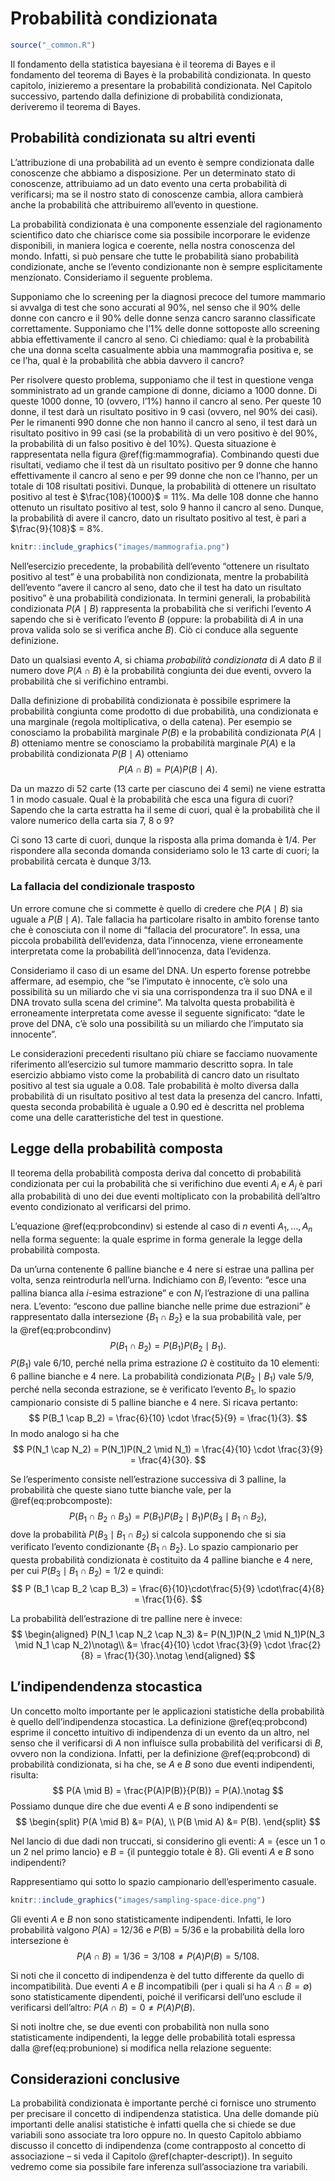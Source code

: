 # Probabilità condizionata {#chapter-prob-cond}

```r
source("_common.R")
```

Il fondamento della statistica bayesiana è il teorema di Bayes e il fondamento del teorema di Bayes è la probabilità condizionata. In questo capitolo, inizieremo a presentare la probabilità condizionata. Nel Capitolo successivo, partendo dalla definizione di probabilità condizionata, deriveremo il teorema di Bayes.

## Probabilità condizionata su altri eventi 

L'attribuzione di una probabilità ad un evento è sempre condizionata dalle conoscenze che abbiamo a disposizione. Per un determinato stato di conoscenze, attribuiamo ad un dato evento una certa probabilità di verificarsi; ma se il nostro stato di conoscenze cambia, allora cambierà anche la probabilità che attribuiremo all'evento in questione.

La probabilità condizionata è una componente essenziale del ragionamento scientifico dato che chiarisce come sia possibile incorporare le evidenze disponibili, in maniera logica e coerente, nella nostra conoscenza del mondo. Infatti, si può pensare che tutte le probabilità siano probabilità condizionate, anche se l'evento condizionante non è sempre esplicitamente menzionato. Consideriamo il seguente problema.

::: {.exercise}
Supponiamo che lo screening per la diagnosi precoce del tumore mammario si avvalga di test che sono accurati al 90%, nel senso che il 90% delle donne con cancro e il 90% delle donne senza cancro saranno classificate correttamente. Supponiamo che l'1% delle donne sottoposte allo screening abbia effettivamente il cancro al seno. Ci chiediamo: qual è la probabilità che una donna scelta casualmente abbia una mammografia positiva e, se ce l'ha, qual è la probabilità che abbia davvero il cancro?

Per risolvere questo problema, supponiamo che il test in questione venga somministrato ad un grande campione di donne, diciamo a 1000 donne. Di queste 1000 donne, 10 (ovvero, l'1%) hanno il cancro al seno. Per queste 10 donne, il test darà un risultato positivo in 9 casi (ovvero, nel 90% dei casi). Per le rimanenti 990 donne che non hanno il cancro al seno, il test darà un risultato positivo in 99 casi (se la probabilità di un vero positivo è del 90%, la probabilità di un falso positivo è del 10%). Questa situazione è rappresentata nella figura \@ref(fig:mammografia). Combinando questi due risultati, vediamo che il test dà un risultato positivo per 9 donne che hanno effettivamente il cancro al seno e per 99 donne che non ce l'hanno, per un totale di 108 risultati positivi. Dunque, la probabilità di ottenere un risultato positivo al test è $\frac{108}{1000}$ = 11%. Ma delle 108 donne che hanno ottenuto un risultato positivo al test, solo 9 hanno il cancro al seno. Dunque, la probabilità di avere il cancro, dato un risultato positivo al test, è pari a $\frac{9}{108}$ = 8%.

```r
knitr::include_graphics("images/mammografia.png")
```
:::

Nell'esercizio precedente, la probabilità dell'evento "ottenere un risultato positivo al test" è una probabilità non condizionata, mentre la probabilità dell'evento "avere il cancro al seno, dato che il test ha dato un risultato positivo" è una probabilità condizionata. In termini generali, la probabilità condizionata $P(A \mid B)$ rappresenta la probabilità che si verifichi l'evento $A$ sapendo che si è verificato l'evento $B$ (oppure: la probabilità di $A$ in una prova valida solo se si verifica anche $B$). Ciò ci conduce alla seguente definizione.

::: {.definition}
Dato un qualsiasi evento $A$, si chiama *probabilità condizionata* di
$A$ dato $B$ il numero
\begin{equation}
P(A \mid B) = \frac{P(A \cap B)}{P(B)}, \quad \text{con}\, P(B) > 0,
(\#eq:probcond)
\end{equation}
dove $P(A\cap B)$ è la probabilità congiunta dei
due eventi, ovvero la probabilità che si verifichino entrambi.
:::

Dalla definizione di probabilità condizionata è possibile esprimere la probabilità congiunta come prodotto di due probabilità, una condizionata e una marginale (regola moltiplicativa, o della catena). Per esempio se conosciamo la probabilità marginale $P(B)$ e la probabilità condizionata  $P(A \mid B)$ otteniamo 
\begin{equation}
P(A \cap B) = P(B)P(A \mid B),
(\#eq:probcondinv)
\end{equation}
\noindent
mentre se conosciamo la probabilità marginale $P(A)$ e la probabilità condizionata  $P(B \mid A)$ otteniamo 
$$
P(A \cap B) = P(A)P(B \mid A).
$$

::: {.exercise}
Da un mazzo di 52 carte (13 carte per ciascuno dei 4 semi) ne viene estratta 1 in modo casuale. Qual è la probabilità che esca una figura di cuori? Sapendo che la carta estratta ha il seme di cuori, qual è la probabilità che il valore numerico della carta sia 7, 8 o 9?

Ci sono 13 carte di cuori, dunque la risposta alla prima domanda è 1/4. Per rispondere alla seconda domanda consideriamo solo le 13 carte di cuori; la probabilità cercata è dunque 3/13.
::: 


### La fallacia del condizionale trasposto

Un errore comune che si commette è quello di credere che $P(A \mid B)$ sia uguale a $P(B \mid A)$. Tale fallacia ha particolare risalto in ambito forense tanto che è conosciuta con il nome di "fallacia del procuratore". In essa, una piccola probabilità dell'evidenza, data l'innocenza, viene erroneamente interpretata come la probabilità dell'innocenza, data l'evidenza.

Consideriamo il caso di un esame del DNA. Un esperto forense potrebbe affermare, ad esempio, che "se l'imputato è innocente, c'è solo una possibilità su un miliardo che vi sia una corrispondenza tra il suo DNA e il DNA trovato sulla scena del crimine". Ma talvolta questa probabilità è erroneamente interpretata come avesse il seguente significato: "date le prove del DNA, c'è solo una possibilità su un miliardo che l'imputato sia innocente".

Le considerazioni precedenti risultano più chiare se facciamo nuovamente riferimento all'esercizio sul tumore mammario descritto sopra. In tale esercizio abbiamo visto come la probabilità di cancro dato un risultato positivo al test sia uguale a 0.08. Tale probabilità è molto diversa dalla probabilità di un risultato positivo al test data la presenza del cancro. Infatti, questa seconda probabilità è uguale a 0.90 ed è descritta nel problema come una delle caratteristiche del test in questione.


## Legge della probabilità composta

Il teorema della probabilità composta deriva dal concetto di probabilità condizionata per cui la probabilità che si verifichino due eventi $A_i$ e $A_j$ è pari alla probabilità di uno dei due eventi moltiplicato con la probabilità dell'altro evento condizionato al verificarsi del primo.

L'equazione \@ref(eq:probcondinv) si estende al caso di $n$ eventi $A_1, \dots, A_n$ nella forma seguente: 
\begin{equation}
\begin{split}
P(A_1 \cap A_2 \cap \dots\cap A_n) = {}& P(A_1)P(A_2 \mid A_1)P(A_3 \mid A_1 \cap A_2) \dots\\
 & P(A_n \mid A_1 \cap A_2 \cap \dots \cap A_{n-1})
\end{split}
(\#eq:probcomposte)
\end{equation}
la quale esprime in forma generale la legge della probabilità composta.

::: {.exercise}
Da un'urna contenente 6 palline bianche e 4 nere si estrae una pallina
per volta, senza reintrodurla nell'urna. Indichiamo con $B_i$ l'evento:
"esce una pallina bianca alla $i$-esima estrazione" e con $N_i$
l'estrazione di una pallina nera. L'evento: "escono due palline bianche
nelle prime due estrazioni" è rappresentato dalla intersezione
$\{B_1 \cap  B_2\}$ e la sua probabilità vale, per la \@ref(eq:probcondinv) 
$$
P(B_1 \cap B_2) = P(B_1)P(B_2 \mid B_1).
$$
$P(B_1)$ vale 6/10, perché nella prima estrazione $\Omega$ è costituito da 10 elementi: 6 palline bianche e 4 nere. La probabilità condizionata $P(B_2 \mid B_1)$ vale 5/9, perché nella seconda estrazione, se è verificato l'evento $B_1$, lo spazio campionario consiste di 5 palline bianche e 4 nere. Si ricava
pertanto:
$$
  P(B_1 \cap B_2) = \frac{6}{10} \cdot \frac{5}{9} = \frac{1}{3}.
$$ 
In modo analogo si ha che
$$
P(N_1 \cap N_2) = P(N_1)P(N_2 \mid N_1) = \frac{4}{10} \cdot \frac{3}{9} = \frac{4}{30}.
$$

Se l'esperimento consiste nell'estrazione successiva di 3 palline, la probabilità che queste siano tutte bianche vale, per la \@ref(eq:probcomposte):
$$
P(B_1 \cap B_2 \cap B_3)=P(B_1)P(B_2 \mid B_1)P(B_3 \mid B_1 \cap B_2),
$$
dove la probabilità $P(B_3 \mid B_1 \cap B_2)$ si calcola supponendo che si sia verificato l'evento condizionante $\{B_1 \cap B_2\}$. Lo spazio campionario per questa probabilità condizionata è costituito da 4 palline bianche e 4 nere, per cui $P(B_3 \mid B_1 \cap B_2) = 1/2$ e quindi:
$$
P (B_1 \cap B_2 \cap B_3) = \frac{6}{10}\cdot\frac{5}{9} \cdot\frac{4}{8}  = \frac{1}{6}.
$$

La probabilità dell'estrazione di tre palline nere è invece:
$$
\begin{aligned}
P(N_1 \cap N_2 \cap N_3) &= P(N_1)P(N_2 \mid N_1)P(N_3 \mid N_1 \cap N_2)\notag\\ 
&= \frac{4}{10} \cdot \frac{3}{9} \cdot \frac{2}{8} = \frac{1}{30}.\notag
\end{aligned}
$$
::: 


## L'indipendendenza stocastica

Un concetto molto importante per le applicazioni statistiche della probabilità è quello dell'indipendenza stocastica. La definizione \@ref(eq:probcond) esprime il concetto intuitivo di indipendenza di un evento da un altro, nel senso che il verificarsi di $A$ non influisce sulla probabilità del verificarsi di $B$, ovvero non la condiziona. Infatti, per la definizione \@ref(eq:probcond) di probabilità condizionata, si ha che, se $A$ e $B$ sono due eventi indipendenti, risulta:
$$
P(A \mid B) = \frac{P(A)P(B)}{P(B)} = P(A).\notag
$$ 
Possiamo dunque dire che due eventi $A$ e $B$ sono indipendenti se 
$$
\begin{split}
P(A \mid B) &= P(A), \\
P(B \mid A) &= P(B).
\end{split}
$$

::: {.exercise}
Nel lancio di due dadi non truccati, si considerino gli eventi: _A_ = {esce un 1 o un 2 nel primo lancio} e _B_ = {il punteggio totale è 8}. Gli eventi _A_ e _B_ sono indipendenti?

Rappresentiamo qui sotto lo spazio campionario dell'esperimento casuale.

```r
knitr::include_graphics("images/sampling-space-dice.png")
```

Gli eventi _A_ e _B_ non sono statisticamente indipendenti. Infatti, le loro probabilità valgono _P_(A) = 12/36 e _P_(B) = 5/36 e la probabilità della loro intersezione è
$$
P(A \cap B) = 1/36 = 3/108 \neq P(A)P(B) = 5/108.
$$
::: 

::: {.remark}
Si noti che il concetto di indipendenza è del tutto differente da quello di incompatibilità. Due eventi _A_ e _B_ incompatibili (per i quali si ha $A \cap B = \emptyset$) sono statisticamente dipendenti, poiché il verificarsi dell'uno esclude il verificarsi dell'altro: $P(A \cap B)=0  \neq P(A)P(B)$.
::: 

Si noti inoltre che, se due eventi con probabilità non nulla sono statisticamente indipendenti, la legge delle probabilità totali espressa dalla \@ref(eq:probunione) 
\begin{equation}
P(A \cup B) = P(A) + P(B) - P(A \cap B)
(\#eq:probunione)
\end{equation}
\noindent
si modifica nella relazione seguente:
\begin{equation}
P(A \cup B) = P(A) + P(B) - P(A)P(B).
\end{equation}


## Considerazioni conclusive {-}

La probabilità condizionata è importante perché ci fornisce uno strumento per precisare il concetto di indipendenza statistica. Una delle domande più importanti delle analisi statistiche è infatti quella che si chiede se due variabili sono associate tra loro oppure no. In questo Capitolo abbiamo discusso il concetto di indipendenza (come contrapposto al concetto di associazione -- si veda il Capitolo \@ref(chapter-descript)). In seguito vedremo come sia possibile fare inferenza sull'associazione tra variabili.

